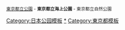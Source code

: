 {{Navbox
|name    = 東京都立海上公園
|title   = [[東京都立公園#海上公園|東京都立海上公園]]
| state ={{{state|autocollapse}}}
|group1  = 海濱公園
|list1   = [[御台場海濱公園]] - [[大井埠頭中央海濱公園]] - [[葛西臨海公園#葛西海濱公園|葛西海濱公園]] - [[城南島海濱公園]] - [[辰巳森林海濱公園]] - [[東京港野鳥公園]] - [[若洲海濱公園]]
|group2  = 埠頭公園
|list2   = [[青海北埠頭公園]] - [[青海中央埠頭公園]] - [[青海南埠頭公園]] - [[曉埠頭公園]] - [[有明西埠頭公園]] - [[京濱島翼公園]] -
[[京濱島#京濱島埠頭公園|京濱島埠頭公園]] - [[八潮 (品川區)#貨櫃埠頭公園|貨櫃埠頭公園]] - [[港南 (東京都港區)#公園|品川北埠頭公園]] - [[芝浦南埠頭公園]] - [[城南島#城南島埠頭公園|城南島埠頭公園]] - [[新木場公園]] - [[東海 (大田區)#東海埠頭公園|東海埠頭公園]] - [[春海橋公園]] - [[晴海埠頭公園]] - [[渡船埠頭公園]] - [[水之廣場公園]] - [[港丘埠頭公園]]
|group3  = 綠道公園
|list3   = [[青海綠道公園]] - [[有明網球森林公園]] - [[八潮 (品川區)#大井埠頭綠道公園|大井埠頭綠道公園]] - [[大森南#公園|大森綠道公園]] - [[八潮 (品川區)#京濱運河綠道公園|京濱運河綠道公園]] - [[京濱島#京濱島綠道公園|京濱島綠道公園]] - [[城南島#城南島綠道公園|城南島綠道公園]] - [[昭和島#昭和島北綠道公園|昭和島北綠道公園]] - [[昭和島#昭和島南綠道公園|昭和島南綠道公園]] - [[新木場綠道公園]] - [[Symbol Promenade公園]] - [[辰巳森林綠道公園]] - [[東海 (大田區)#東海綠道公園|東海綠道公園]] - [[東八潮綠道公園]] - [[夢之島綠道公園]]
}}<noinclude>
<small>[[Template:東京都立公園|東京都立公園]] - '''東京都立海上公園''' - 東京都立自然公園</small>
{{collapsible option}}
[[Category:日本公园模板]]
[[Category:東京都公園|*]]
[[Category:東京都模板]]
</noinclude>